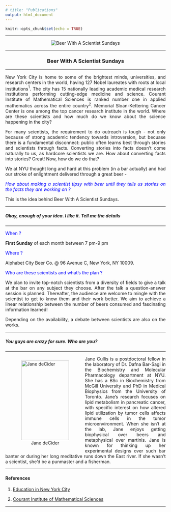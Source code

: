 ```yaml
---
# title: "Publications"
output: html_document
---
```


```r
knitr::opts_chunk$set(echo = TRUE)
```

<style>
body {
text-align: justify}
figure figcaption {
    text-align: center;}
</style>

---

<div style="text-align:center" markdown="1">

![](BWASS.jpeg "Beer With A Scientist Sundays")
</div>

---

<center> <h3>Beer With A Scientist Sundays</h3> </center>

---

New York City is home to some of the brightest minds, universities, and research centers in the world, having 127 Nobel laureates with roots at local institutions$^1$. The city has 15 nationally leading academic medical research institutions performing cutting-edge medicine and science. Courant Institute of Mathematical Sciences is ranked number one in applied mathematics across the entire country$^{2}$. Memorial Sloan-Kettering Cancer Center is one among the top cancer research institute in the world. Where are these scientists and how much do we know about the science happening in the city? 

For many scientists, the requirement to do outreach is tough - not only because of strong academic tendency towards introversion, but becuase there is a fundamental disconnect: public often learns best through stories and scientists through facts. Converting stories into facts doesn't come naturally to us, as hardcore scientists we are. How about converting facts into stories? Great! Now, how do we do that?

We at NYU thought long and hard at this problem (in a bar actually) and had our stroke of enlightment delivered through a great beer - 

<span style="color:blue"> _How about making a scientist tipsy with beer until they tells us stories on the facts they are working on ?_ </span>

This is the idea behind Beer With A Scientist Sundays.

---

##### Okay, enough of your idea. I like it. Tell me the details

---

<span style="color:blue"> When  ? </span> 

**First Sunday** of each month between 7 pm-9 pm 

<span style="color:blue"> Where ? </span> 

Alphabet City Beer Co. @ 96 Avenue C, New York, NY 10009.

<span style="color:blue"> Who are these scientists and what's the plan ?</span> 

We plan to invite top-notch scientists from a diversity of fields to give a talk at the bar on any subject they choose. After the talk a question-answer session is planned. Thereafter, the audience are welcome to mingle with the scientist to get to know them and their work better. We aim to achieve a linear relationship between the number of beers consumed and fascinating information learned!

Depending on the availability, a debate between scientists are also on the works.

---

##### You guys are crazy for sure. Who are you?

---

<figure style="float:left;">
  <img alt="Jane deCider" src="Jane.jpeg" width="150" height="250" hspace="10" />
  <figcaption> Jane deCider </figcaption>
</figure>

Jane Cullis is a postdoctoral fellow in the laboratory of Dr. Dafna Bar-Sagi in the Biochemistry and Molecular Pharmacology department at NYU. She has a BSc in Biochemistry from McGill University and PhD in Medical Biophysics from the University of Toronto. Jane’s research focuses on lipid metabolism in pancreatic cancer, with specific interest on how altered lipid utilization by tumor cells affects immune cells in the tumor microenvironment. When she isn’t at the lab, Jane enjoys getting biophysical over beers and metaphysical over martinis. Jane is known for thinking up her experimental designs over such bar banter or during her long meditative runs down the East river. If she wasn’t a scientist, she’d be a punmaster and a fisherman. 

---

#### References

1. [Education in New York City](https://en.wikipedia.org/wiki/Education_in_New_York_City)

2. [Courant Institute of Mathematical Sciences](https://en.wikipedia.org/wiki/Courant_Institute_of_Mathematical_Sciences)

---